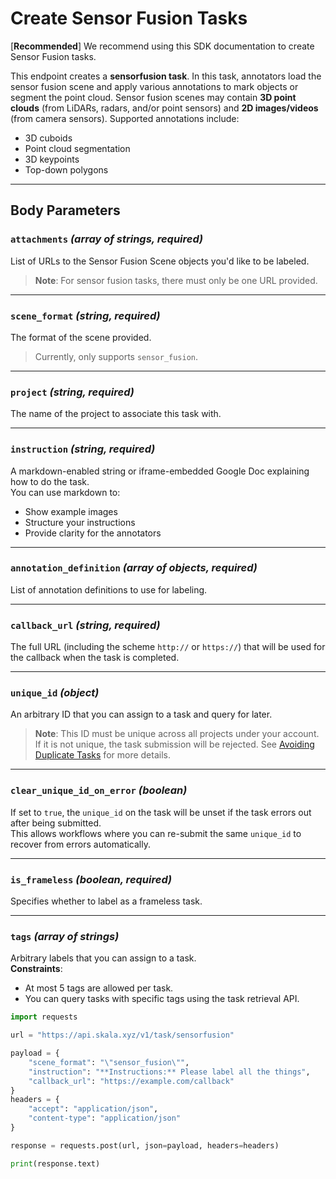 # Create Sensor Fusion Tasks

[**Recommended**] We recommend using this SDK documentation to create Sensor Fusion tasks.

This endpoint creates a **sensorfusion task**. In this task, annotators load the sensor fusion scene and apply various annotations to mark objects or segment the point cloud. Sensor fusion scenes may contain **3D point clouds** (from LiDARs, radars, and/or point sensors) and **2D images/videos** (from camera sensors). Supported annotations include:

- 3D cuboids
- Point cloud segmentation
- 3D keypoints
- Top-down polygons

---

## Body Parameters

### **`attachments`** _(array of strings, required)_

List of URLs to the Sensor Fusion Scene objects you'd like to be labeled.

> **Note**: For sensor fusion tasks, there must only be one URL provided.

---

### **`scene_format`** _(string, required)_

The format of the scene provided.

> Currently, only supports `sensor_fusion`.

---

### **`project`** _(string, required)_

The name of the project to associate this task with.

---

### **`instruction`** _(string, required)_

A markdown-enabled string or iframe-embedded Google Doc explaining how to do the task.  
You can use markdown to:

- Show example images
- Structure your instructions
- Provide clarity for the annotators

---

### **`annotation_definition`** _(array of objects, required)_

List of annotation definitions to use for labeling.

---

### **`callback_url`** _(string, required)_

The full URL (including the scheme `http://` or `https://`) that will be used for the callback when the task is completed.

---

### **`unique_id`** _(object)_

An arbitrary ID that you can assign to a task and query for later.

> **Note**: This ID must be unique across all projects under your account. If it is not unique, the task submission will be rejected. See [Avoiding Duplicate Tasks](#avoiding-duplicate-tasks) for more details.

---

### **`clear_unique_id_on_error`** _(boolean)_

If set to `true`, the `unique_id` on the task will be unset if the task errors out after being submitted.  
This allows workflows where you can re-submit the same `unique_id` to recover from errors automatically.

---

### **`is_frameless`** _(boolean, required)_

Specifies whether to label as a frameless task.

---

### **`tags`** _(array of strings)_

Arbitrary labels that you can assign to a task.  
**Constraints**:

- At most 5 tags are allowed per task.
- You can query tasks with specific tags using the task retrieval API.

```python filename="sensorfusion_task.py"
import requests

url = "https://api.skala.xyz/v1/task/sensorfusion"

payload = {
    "scene_format": "\"sensor_fusion\"",
    "instruction": "**Instructions:** Please label all the things",
    "callback_url": "https://example.com/callback"
}
headers = {
    "accept": "application/json",
    "content-type": "application/json"
}

response = requests.post(url, json=payload, headers=headers)

print(response.text)

```
